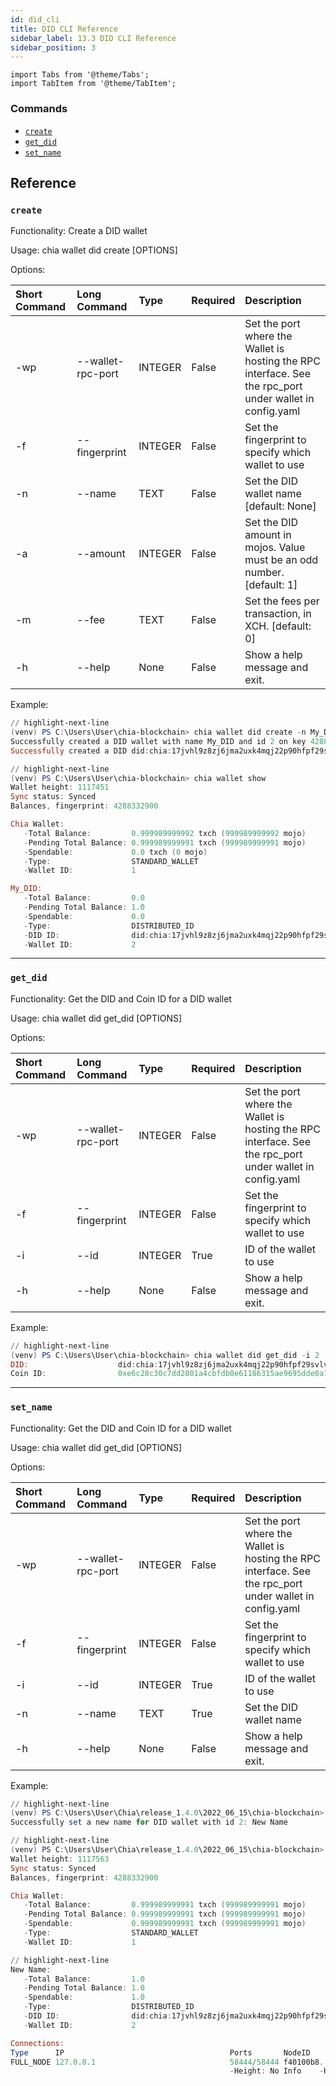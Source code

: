 ---
id: did_cli
title: DID CLI Reference
sidebar_label: 13.3 DID CLI Reference
sidebar_position: 3
---

```mdx-code-block
import Tabs from '@theme/Tabs';
import TabItem from '@theme/TabItem';
```

### Commands

* [`create`](#create)
* [`get_did`](#get_did)
* [`set_name`](#set_name)

## Reference

### `create`

Functionality: Create a DID wallet

Usage: chia wallet did create [OPTIONS]

Options:

| Short Command | Long Command      | Type    | Required | Description |
|:--------------|:------------------|:--------|:---------|:------------|
| -wp           | --wallet-rpc-port | INTEGER | False    | Set the port where the Wallet is hosting the RPC interface. See the rpc_port under wallet in config.yaml |
| -f            | --fingerprint     | INTEGER | False    | Set the fingerprint to specify which wallet to use |
| -n            | --name            | TEXT    | False    | Set the DID wallet name [default: None] |
| -a            | --amount          | INTEGER | False    | Set the DID amount in mojos. Value must be an odd number.  [default: 1]
| -m            | --fee             | TEXT    | False    | Set the fees per transaction, in XCH. [default: 0] |
| -h            | --help            | None    | False    | Show a help message and exit. |

Example: 

```powershell
// highlight-next-line
(venv) PS C:\Users\User\chia-blockchain> chia wallet did create -n My_DID
Successfully created a DID wallet with name My_DID and id 2 on key 4288332900
Successfully created a DID did:chia:17jvhl9z8zj6jma2uxk4mqj22p90hfpf29svlvlyalu8ksyefsvpql7f403 in the newly created DID wallet

// highlight-next-line
(venv) PS C:\Users\User\chia-blockchain> chia wallet show
Wallet height: 1117451
Sync status: Synced
Balances, fingerprint: 4288332900

Chia Wallet:
   -Total Balance:         0.999989999992 txch (999989999992 mojo)
   -Pending Total Balance: 0.999989999991 txch (999989999991 mojo)
   -Spendable:             0.0 txch (0 mojo)
   -Type:                  STANDARD_WALLET
   -Wallet ID:             1

My_DID:
   -Total Balance:         0.0
   -Pending Total Balance: 1.0
   -Spendable:             0.0
   -Type:                  DISTRIBUTED_ID
   -DID ID:                did:chia:17jvhl9z8zj6jma2uxk4mqj22p90hfpf29svlvlyalu8ksyefsvpql7f403
   -Wallet ID:             2
```

---

### `get_did`

Functionality: Get the DID and Coin ID for a DID wallet

Usage: chia wallet did get_did [OPTIONS]

Options:

| Short Command | Long Command      | Type    | Required | Description |
|:--------------|:------------------|:--------|:---------|:------------|
| -wp           | --wallet-rpc-port | INTEGER | False    | Set the port where the Wallet is hosting the RPC interface. See the rpc_port under wallet in config.yaml |
| -f            | --fingerprint     | INTEGER | False    | Set the fingerprint to specify which wallet to use |
| -i            | --id              | INTEGER | True     | ID of the wallet to use |
| -h            | --help            | None    | False    | Show a help message and exit. |

Example: 

```powershell
// highlight-next-line
(venv) PS C:\Users\User\chia-blockchain> chia wallet did get_did -i 2
DID:                    did:chia:17jvhl9z8zj6jma2uxk4mqj22p90hfpf29svlvlyalu8ksyefsvpql7f403
Coin ID:                0xe6c28c30c7dd2801a4cbfdb0e61186315ae9695dde0a75a6901c1394c3300db8
```
---

### `set_name`

Functionality: Get the DID and Coin ID for a DID wallet

Usage: chia wallet did get_did [OPTIONS]

Options:

| Short Command | Long Command      | Type    | Required | Description |
|:--------------|:------------------|:--------|:---------|:------------|
| -wp           | --wallet-rpc-port | INTEGER | False    | Set the port where the Wallet is hosting the RPC interface. See the rpc_port under wallet in config.yaml |
| -f            | --fingerprint     | INTEGER | False    | Set the fingerprint to specify which wallet to use |
| -i            | --id              | INTEGER | True     | ID of the wallet to use |
| -n            | --name            | TEXT    | True     | Set the DID wallet name |
| -h            | --help            | None    | False    | Show a help message and exit. |

Example: 

```powershell
// highlight-next-line
(venv) PS C:\Users\User\Chia\release_1.4.0\2022_06_15\chia-blockchain> chia wallet did set_name -i 2 -n "New Name"
Successfully set a new name for DID wallet with id 2: New Name

// highlight-next-line
(venv) PS C:\Users\User\Chia\release_1.4.0\2022_06_15\chia-blockchain> chia wallet show
Wallet height: 1117563
Sync status: Synced
Balances, fingerprint: 4288332900

Chia Wallet:
   -Total Balance:         0.999989999991 txch (999989999991 mojo)
   -Pending Total Balance: 0.999989999991 txch (999989999991 mojo)
   -Spendable:             0.999989999991 txch (999989999991 mojo)
   -Type:                  STANDARD_WALLET
   -Wallet ID:             1

// highlight-next-line
New Name:
   -Total Balance:         1.0
   -Pending Total Balance: 1.0
   -Spendable:             1.0
   -Type:                  DISTRIBUTED_ID
   -DID ID:                did:chia:17jvhl9z8zj6jma2uxk4mqj22p90hfpf29svlvlyalu8ksyefsvpql7f403
   -Wallet ID:             2

Connections:
Type      IP                                     Ports       NodeID      Last Connect      MiB Up|Dwn
FULL_NODE 127.0.0.1                              58444/58444 f40100b8... Jun 15 12:22:02      0.0|1.7
                                                 -Height: No Info    -Hash: No Info    -Trusted: True
```
